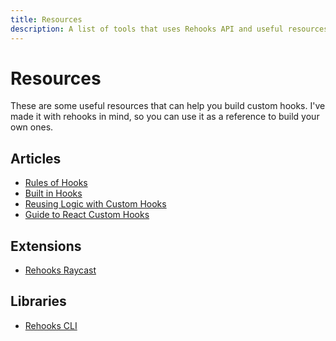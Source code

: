 ```yaml
---
title: Resources
description: A list of tools that uses Rehooks API and useful resources for building custom hooks.
---
```


# Resources

These are some useful resources that can help you build custom hooks. I've made it with rehooks in mind, so you can use it as a reference to build your own ones.

## Articles

- [Rules of Hooks](https://react.dev/reference/rules/rules-of-hooks)
- [Built in Hooks](https://react.dev/reference/react/hooks)
- [Reusing Logic with Custom Hooks](https://react.dev/learn/reusing-logic-with-custom-hooks)
- [Guide to React Custom Hooks](https://dev.to/rasaf_ibrahim/a-guide-to-react-custom-hooks-2b4h)

## Extensions

- [Rehooks Raycast](https://www.raycast.com/Pyr33x/rehooks)

## Libraries

- [Rehooks CLI](https://github.com/pyr33x/rehooks)
